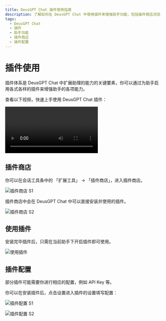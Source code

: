 ```yaml
---
title: DeusGPT Chat 插件使用指南
description: 了解如何在 DeusGPT Chat 中使用插件来增强助手功能，包括插件商店浏览、安装、配置等操作。
tags:
  - DeusGPT Chat
  - 插件
  - 助手功能
  - 插件商店
  - 插件配置
---
```


# 插件使用

插件体系是 DeusGPT Chat 中扩展助理的能力的关键要素，你可以通过为助手启用各式各样的插件来增强助手的各项能力。

查看以下视频，快速上手使用 DeusGPT Chat 插件：

<Video
  height={840}
  src="https://github.com/lobehub/lobe-chat/assets/28616219/94d4c312-1699-4e24-8782-138883678c9e"
/>

## 插件商店

你可以在会话工具条中的 「扩展工具」 -> 「插件商店」，进入插件商店。

<Image
  alt="插件商店 S1"
  height={472}
  src="https://github.com/lobehub/lobe-chat/assets/28616219/ab4e60d0-1293-49ac-8798-cb29b3b789e6"
/>

插件商店中会在 DeusGPT Chat 中可以直接安装并使用的插件。

<Image
  alt="插件商店 S2"
  height={612}
  src="https://github.com/lobehub/lobe-chat/assets/28616219/d7a5d821-116f-4be6-8a1a-38d81a5ea0ea"
/>

## 使用插件

安装完毕插件后，只需在当前助手下开启插件即可使用。

<Image
  alt="使用插件"
  height={472}
  src="https://github.com/lobehub/lobe-chat/assets/28616219/76ab1ae7-a4f9-4285-8ebd-45b90251aba1"
/>

## 插件配置

部分插件可能需要你进行相应的配置，例如 API Key 等。

你可以在安装插件后，点击设置进入插件的设置填写配置：

<Image
  alt="插件配置 S1"
  height={472}
  src="https://github.com/lobehub/lobe-chat/assets/28616219/10eb3023-4528-4b06-8092-062e7b3865cc"
/>

<Image
  alt="插件配置 S2"
  height={472}
  src="https://github.com/lobehub/lobe-chat/assets/28616219/ab2e4c25-4b11-431b-9266-442d8b14cb41"
/>
